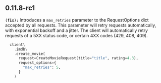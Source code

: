## 0.11.8-rc1
**`(fix):`** Introduces a `max_retries` parameter to the RequestOptions dict accepted by all requests. This parameter will retry requests automatically, with exponential backoff and a jitter. The client will automatically retry requests of a 5XX status code, or certain 4XX codes (429, 408, 409).

  ```python
    client\
      .imdb\
      .create_movie(
        request=CreateMovieRequest(title="title", rating=4.3),
        request_options={
          "max_retries": 5,
        }
      )
  ```


